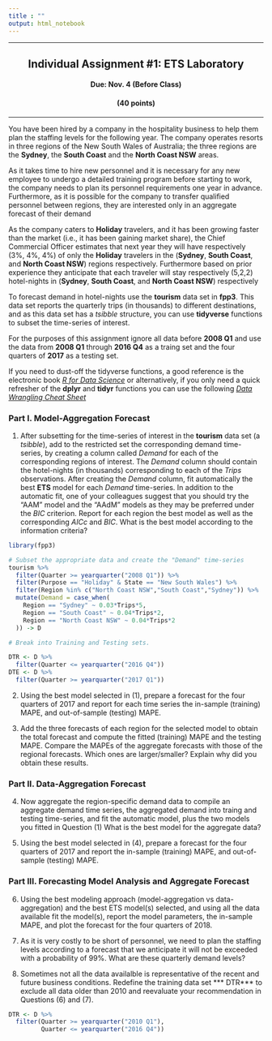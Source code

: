 ```yaml
---
title : "" 
output: html_notebook
---
```

***
<center>
## Individual Assignment #1: ETS Laboratory
#### Due: Nov. 4 (Before Class)
#### (40 points)
</center>
***

You have been hired by a company in the hospitality business to help them plan the staffing levels for the following year.  The company operates resorts in three regions of the New South Wales of Australia; the three regions are the **Sydney**, the **South Coast** and the **North Coast NSW** areas.

As it takes time to hire new personnel and it is necessary for any new employee to undergo a detailed training program before starting to work, the company needs to plan its personnel requirements one year in advance.  Furthermore, as it is possible for the company to transfer qualified personnel between regions, they are interested only in an aggregate forecast of their demand 

As the company caters to **Holiday** travelers, and it has been growing faster than the market (i.e., it has been gaining market share), the Chief Commercial Officer estimates that next year they will have respectively (3%, 4%, 4%) of only the **Holiday** travelers in the (**Sydney**, **South Coast**, and **North Coast NSW**) regions respectively.  Furthermore based on prior experience they anticipate that each traveler will stay respectively (5,2,2) hotel-nights in (**Sydney**, **South Coast**, and **North Coast NSW**) respectively

To forecast demand in hotel-nights use the **tourism** data set in **fpp3**.  This data set reports the quarterly trips (in thousands) to different destinations, and as this data set has a *tsibble* structure, you can use **tidyverse** functions to subset the time-series of interest.  

For the purposes of this assignment ignore all data before **2008 Q1** and use the data from **2008 Q1** through **2016 Q4** as a traing set and the four quarters of **2017** as a testing set.

If you need to dust-off the tidyverse functions, a good reference is the electronic book [*R for Data Science*](https://r4ds.had.co.nz/)  or alternatively, if you only need a quick refresher of the **dplyr** and **tidyr**   functions you can use the following [*Data Wrangling Cheat Sheet*](https://rstudio.com/wp-content/uploads/2015/02/data-wrangling-cheatsheet.pdf)


### Part I.  Model-Aggregation Forecast 

1. After subsetting for the time-series of interest in the **tourism** data set (a *tsibble*), add to the restricted set the corresponding demand time-series, by creating a column called *Demand*  for each of the corresponding regions of interest.  The *Demand* column should contain the hotel-nights (in thousands) corresponding to each of the *Trips* observations. After creating the *Demand* column, fit automatically the best **ETS** model for each *Demand* time-series. In addition to the automatic fit, one of your colleagues suggest that you should try the "AAM" model and the "AAdM" models as they may be preferred under the *BIC* criterion.  Report for each region the best model as well as the corresponding *AICc* and *BIC*. What is the best model according to the information criteria?

```r
library(fpp3)

# Subset the appropriate data and create the "Demand" time-series
tourism %>% 
  filter(Quarter >= yearquarter("2008 Q1")) %>%
  filter(Purpose == "Holiday" & State == "New South Wales") %>%
  filter(Region %in% c("North Coast NSW","South Coast","Sydney")) %>%
  mutate(Demand = case_when(
    Region == "Sydney" ~ 0.03*Trips*5,
    Region == "South Coast" ~ 0.04*Trips*2,
    Region == "North Coast NSW" ~ 0.04*Trips*2
  )) -> D

# Break into Training and Testing sets.

DTR <- D %>% 
  filter(Quarter <= yearquarter("2016 Q4"))
DTE <- D %>% 
  filter(Quarter >= yearquarter("2017 Q1"))
```



2. Using the best model selected in (1), prepare a forecast for the four quarters of 2017 and report for each time series the in-sample (training) MAPE, and out-of-sample (testing) MAPE.  


3. Add the three forecasts of each region for the selected model to obtain the total forecast and compute the fitted (training) MAPE and the testing MAPE.  Compare the MAPEs of the aggregate forecasts with those of the regional forecasts.  Which ones are larger/smaller? Explain why did you obtain these results.


### Part II. Data-Aggregation Forecast

4. Now aggregate the region-specific demand data to compile an aggregate demand time series, the aggregated demand into traing and testing time-series, and fit the automatic model, plus the two models you fitted in Question (1)  What is the best model for the aggregate data?

5. Using the best model selected in (4), prepare a forecast for the four quarters of 2017 and report the in-sample (training) MAPE, and out-of-sample (testing) MAPE. 


### Part III. Forecasting Model Analysis and Aggregate Forecast

6. Using the best modeling approach (model-aggregation vs data-aggregation) and the best ETS model(s) selected, and using all the data available fit the model(s), report the model parameters, the in-sample MAPE, and plot the forecast for the four quarters of 2018.


7. As it is very costly to be short of personnel, we need to plan the staffing levels according to a forecast that we anticipate it will not be exceeded with a probability of 99%.  What are these quarterly demand levels?

8. Sometimes not all the data availalble is representative of the recent and future business conditions.  Redefine the training data set *** DTR*** to exclude all data older than 2010 and reevaluate your recommendation in Questions (6) and (7).

```r
DTR <- D %>% 
  filter(Quarter >= yearquarter("2010 Q1"),
         Quarter <= yearquarter("2016 Q4"))
```




